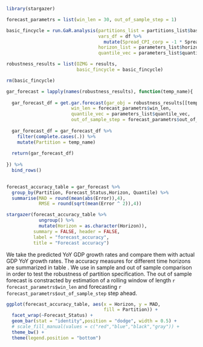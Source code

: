 
```r

library(stargazer)

```


```r

forecast_parametrs = list(win_len = 30, out_of_sample_step = 1)

```


```r

basic_fincycle = run.GaR.analysis(partitions_list = partitions_list$basic_fincycle,
                                  vars_df = df %>% 
                                    mutate(Spread_CPI_corp = -1 * Spread_CPI_corp),
                                  horizon_list = parameters_list$horizon_list,
                                  quantile_vec = parameters_list$quantile_vec)

robustness_results = list(OZMG = results,
                          basic_fincycle = basic_fincycle)

rm(basic_fincycle)

```


```r

gar_forecast = lapply(names(robustness_results), function(temp_name){
  
  gar_forecast_df = get.gar.forecast(gar_obj = robustness_results[[temp_name]],
                        win_len = forecast_parametrs$win_len,
                        quantile_vec = parameters_list$quantile_vec,
                        out_of_sample_step = forecast_parametrs$out_of_sample_step)
  
  gar_forecast_df = gar_forecast_df %>% 
    filter(complete.cases(.)) %>% 
    mutate(Partition = temp_name)
  
  return(gar_forecast_df)
  
}) %>% 
  bind_rows()
  

```


```r

forecast_accuracy_table = gar_forecast %>% 
  group_by(Partition, Forecast_Status,Horizon, Quantile) %>% 
  summarise(MAD = round(mean(abs(Error)),4),
            RMSE = round(sqrt(mean(Error ^ 2)),4))


```


```r

stargazer(forecast_accuracy_table %>% 
            ungroup() %>% 
            mutate(Horizon = as.character(Horizon)),
          summary = FALSE, header = FALSE,
          label = "forecast_accuracy",
          title = "Forecast accuracy")

```




\subsection{Forecast accuracy}

We take the predicted YoY GDP growth rates and compare them with actual GDP YoY growth rates.  The accuracy measures for different time horizons are summarized in table \ref{forecast_accuracy}. We use in sample and out of sample comparison in order to test the robustness of partition specification. The out of sample forecast is constracted by estimation of a rolling window of length
`r forecast_parametrs$win_len` and forecasting `r forecast_parametrs$out_of_sample_step` step ahead.

```r

ggplot(forecast_accuracy_table, aes(x = Horizon, y = MAD,
                                    fill = Partition)) + 
  facet_wrap(~Forecast_Status) + 
  geom_bar(stat = "identity",position = "dodge", width = 0.5) + 
  # scale_fill_manual(values = c("red","blue","black","gray")) + 
  theme_bw() + 
  theme(legend.position = "bottom")

```

